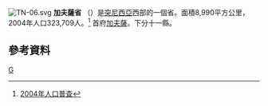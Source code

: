 [[File:TN-06.svg|right]]
'''加夫薩省''' （{{lang-ar|ولاية قفصة|}}）是[[突尼西亞|突尼西亞]]西部的一個省。面積8,990平方公里，2004年人口323,709人。<ref>[http://www.ins.nat.tn/carte/result.php?gouvernorat=61&lib_gouvernorat=Sfax&lib_delegation=&delegation=00 2004年人口普查]{{dead link|date=2017年11月 |bot=InternetArchiveBot |fix-attempted=yes }}</ref> 首府[[加夫薩|加夫薩]]。下分十一縣。

== 參考資料 ==
{{Reflist}}

{{突尼西亞行政區劃}}

[[Category:突尼斯行政区划|G]]